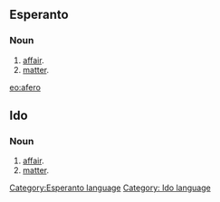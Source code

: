 ==Esperanto==
===Noun===
# [[affair]].
# [[matter]].

[[eo:afero]]
[[Category:Esperanto language]]
{{Universala Vortaro}}

==Ido==
===Noun===
# [[affair]].
# [[matter]].
[[Category: Ido language]]